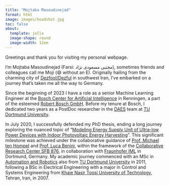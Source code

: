 ```yaml
---
title: "Mojtaba Masoudinejad"
format: html
image: images/headshot.jpg
toc: false
about: 
  template: jolla
  image-shape: round
  image-width: 12em
---
```


Greetings and thank you for visiting my personal webpage.

I'm Mojtaba Masoudinejad (Farsi: مجتبی مسعودی نژاد), sometimes friends and colleagues call me Moji (😄 without an E). 
Originally hailing from the charming city of [Dezfool/Dezful](https://en.wikipedia.org/wiki/Dezful) in southwest Iran, I've embarked on a journey that's taken me all the way to Germany.

Since the beginning of 2023 I have a role as a senior Machine Learning Engineer at the [Bosch Center for Artificial Intelligence](https://www.bosch-ai.com) in Renningen, a part of the esteemed [Robert Bosch GmbH](https://www.bosch.com/).
Before my tenure at Bosch, I dedicated two years as a PostDoc researcher in the [DAES](https://ls12-www.cs.tu-dortmund.de/daes/de.html) team at [TU Dortmund University](https://www.tu-dortmund.de/). 

In July 2020, I successfully defended my PhD thesis, ending a long journey exploring the nuanced topic of "[Modeling Energy Supply Unit of Ultra-low Power Devices with Indoor Photovoltaic Energy Harvesting](http://dx.doi.org/10.17877/DE290R-21657)". 
This significant milestone was achieved under the collaborative guidance of [Prof. Michael ten Hompel](https://flw.mb.tu-dortmund.de/ueber-uns/mitarbeiter/michael-ten-hompel/) and [Prof. Luca Benini](https://ee.ethz.ch/the-department/people-a-z/person-detail.html?persid=194234), within the framework of the [Collaborative Research Center SFB 876](https://sfb876.tu-dortmund.de/index.html), in collaboration with [Fraunhofer IML](https://www.iml.fraunhofer.de/) in Dortmund, Germany.
My academic journey commenced with an MSc in [Automation and Robotics](https://etit.tu-dortmund.de/studium-und-lehre/studiengaenge/master-automation-and-robotics/) also from [TU Dortmund University](https://www.tu-dortmund.de/) in 2011, following a BSc in Electrical Engineering with a major in Control and Systems Engineering from [Khaje Nasir Toosi University of Technology](https://en.kntu.ac.ir), Tehran, Iran, in 2007.
